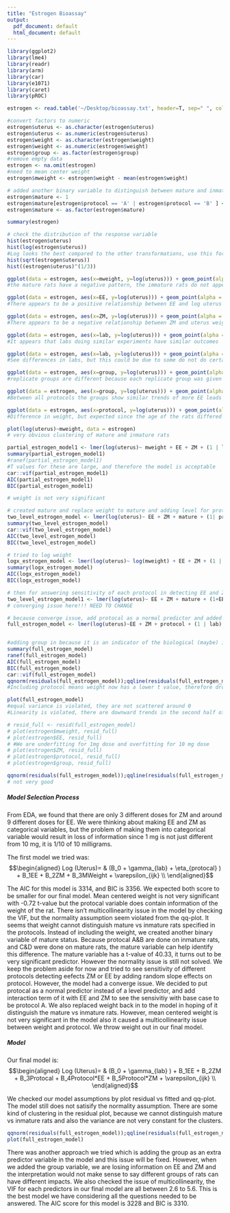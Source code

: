 ```yaml
---
title: "Estrogen Bioassay"
output:
  pdf_document: default
  html_document: default
---
```


```r
library(ggplot2)
library(lme4)
library(readr)
library(arm)
library(car)
library(e1071)
library(caret)
library(pROC)
```

```r

estrogen <- read.table('~/Desktop/bioassay.txt', header=T, sep=" ", colClasses = c('protocol' = 'factor'))

#convert factors to numeric
estrogen$uterus <- as.character(estrogen$uterus)
estrogen$uterus <- as.numeric(estrogen$uterus)
estrogen$weight <- as.character(estrogen$weight)
estrogen$weight <- as.numeric(estrogen$weight)
estrogen$group <- as.factor(estrogen$group)
#remove empty data
estrogen <- na.omit(estrogen)
#need to mean center weight
estrogen$mweight <- estrogen$weight - mean(estrogen$weight)

# added another binary variable to distinguish between mature and inmature rats
estrogen$mature <- 1
estrogen$mature[estrogen$protocol == 'A' | estrogen$protocol == 'B' ] <- 0
estrogen$mature <- as.factor(estrogen$mature)

summary(estrogen)
```


```r
# check the distribution of the response variable
hist(estrogen$uterus)
hist(log(estrogen$uterus))
#Log looks the best compared to the other transformations, use this for analysis
hist(sqrt(estrogen$uterus))
hist((estrogen$uterus)^(1/3))
```


```r

ggplot(data = estrogen, aes(x=mweight, y=log(uterus))) + geom_point(alpha = .5 , color = 'blue') + geom_smooth(method= 'lm' ,col= 'red3') + facet_wrap(~protocol, ncol = 3)
#the mature rats have a negative pattern, the immature rats do not appear to have a pattern

ggplot(data = estrogen, aes(x=EE, y=log(uterus))) + geom_point(alpha = .5 , color = 'blue') + geom_smooth(method= 'lm' ,col= 'red3') + facet_wrap(~protocol, ncol = 3)
#There appears to be a positive relationship between EE and log uterus weight

ggplot(data = estrogen, aes(x=ZM, y=log(uterus))) + geom_point(alpha = .5 , color = 'blue') + geom_smooth(method= 'lm' ,col= 'red3') + facet_wrap(~protocol, ncol = 3)
#There appears to be a negative relationship between ZM and uterus weight

ggplot(data = estrogen, aes(x=lab, y=log(uterus))) + geom_point(alpha = .5 , color = 'blue') + geom_smooth(method= 'lm' ,col= 'red3') + facet_wrap(~protocol, ncol = 3) + theme(axis.text.x = element_text(angle = 90))
#It appears that labs doing similar experiments have similar outcomes

ggplot(data = estrogen, aes(x=lab, y=log(uterus))) + geom_point(alpha = .5 , color = 'blue') + geom_smooth(method= 'lm' ,col= 'red3') + theme(axis.text.x = element_text(angle = 90))
#See differences in labs, but this could be due to some do not do certain protocols. Need to build the model to check

ggplot(data = estrogen, aes(x=group, y=log(uterus))) + geom_point(alpha = .5 , color = 'blue') + geom_smooth(method= 'lm' ,col= 'red3') + facet_wrap(~protocol, ncol = 3)
#replicate groups are different because each replicate group was given a different dose of EE and ZM

ggplot(data = estrogen, aes(x=group, y=log(uterus))) + geom_point(alpha = .5 , color = 'blue') + geom_smooth(method= 'lm' ,col= 'red3')
#Between all protocols the groups show similar trends of more EE leads to higher uterus weight. Interaction between EE and ZM may be significant

ggplot(data = estrogen, aes(x=protocol, y=log(uterus))) + geom_point(alpha = .5 , color = 'blue') + geom_smooth(method= 'lm' ,col= 'red3')
#Difference in weight, but expected since the age of the rats differed in the protocols

plot(log(uterus)~mweight, data = estrogen)
# very obvious clustering of mature and inmature rats
```


```r
partial_estrogen_model1 <- lmer(log(uterus)~ mweight + EE + ZM + (1 | lab) + (1| protocol), data = estrogen)
summary(partial_estrogen_model1)
#ranef(partial_estrogen_model1)
#T values for these are large, and therefore the model is acceptable
car::vif(partial_estrogen_model1)
AIC(partial_estrogen_model1)
BIC(partial_estrogen_model1)

# weight is not very significant 
```

```r

# created mature and replace weight to mature and adding level for protocol, qq plot not improving
two_level_estrogen_model <- lmer(log(uterus)~ EE + ZM + mature + (1| protocol) + (1 | lab), data = estrogen)
summary(two_level_estrogen_model)
car::vif(two_level_estrogen_model)
AIC(two_level_estrogen_model)
BIC(two_level_estrogen_model)

# tried to log weight
logx_estrogen_model <- lmer(log(uterus)~ log(mweight) + EE + ZM + (1 | protocol) + (1 | lab), data = estrogen)
summary(logx_estrogen_model)
AIC(logx_estrogen_model)
BIC(logx_estrogen_model)

# then for answering sensitivity of each protocol in detecting EE and ZM levels, we tried to add EE and ZM random slope effect
two_level_estrogen_model1 <- lmer(log(uterus)~ EE + ZM + mature + (1+EE+ZM| protocol) + (1 | lab), data = estrogen)
# converging issue here!!! NEED TO CHANGE
```


```r
# because converge issue, add protocal as a normal predictor and added two interaction terms to see the sensitivity based on Protocol A as the baseline. Assuming baseline A has no sensitivity. 
full_estrogen_model <- lmer(log(uterus)~EE + ZM + protocol + (1 | lab) + EE:protocol + ZM:protocol, data = estrogen)


#adding group in because it is an indicator of the biological (maybe) interaction between EE and ZM that cannot be captured by including the interaction term of EE and ZM
summary(full_estrogen_model)
ranef(full_estrogen_model)
AIC(full_estrogen_model)
BIC(full_estrogen_model)
car::vif(full_estrogen_model)
qqnorm(residuals(full_estrogen_model));qqline(residuals(full_estrogen_model))
#Including protocol means weight now has a lower t value, therefore dropping weight for next model
```



```r

plot(full_estrogen_model)
#equal variance is violated, they are not scattered around 0
#Linearity is violated, there are downward trends in the second half of the graph

# resid_full <- resid(full_estrogen_model)
# plot(estrogen$mweight, resid_full)
# plot(estrogen$EE, resid_full)
# #We are underfitting for 1mg dose and overfitting for 10 mg dose
# plot(estrogen$ZM, resid_full)
# plot(estrogen$protocol, resid_full)
# plot(estrogen$group, resid_full)

qqnorm(residuals(full_estrogen_model));qqline(residuals(full_estrogen_model))
# not very good 


```

##### Model Selection Process

From EDA, we found that there are only 3 different doses for ZM and around 9 different doses for EE. We were thinking about making EE and ZM as categorical variables, but the problem of making them into categorical variable would result in loss of information since 1 mg is not just different from 10 mg, it is 1/10 of 10 milligrams. 

The first model we tried was:
$$\begin{aligned}
Log (Uterus)= & (B_0 + \gamma_{lab} + \eta_{protocal}  ) + B_1EE + B_2ZM + B_3MWeight + \varepsilon_{ijk} \\
\end{aligned}$$

The AIC for this model is 3314, and BIC is 3356. We expected both score to be smaller for our final model. Mean centered weight is not very significant with -0.72 t-value but the protocal variable does contain information of the weight of the rat. There isn't multicollinearity issue in the model by checking the VIF, but the normality assumption seem violated from the qq-plot. It seems that weight cannot distinguish mature vs inmature rats specified in the protocols. Instead of including the weight, we created another binary variable of mature status. Because protocal A&B are done on inmature rats, and C&D were done on mature rats, the mature variable can help identify this difference. The mature variable has a t-value of 40.33, it turns out to be very significant predictor. However the normality issue is still not solved. We keep the problem aside for now and tried to see sensitivity of different protocols detecting eefects ZM or EE by adding random slope effects on protocol. However, the model had a converge issue. We decided to put protocal as a normal predictor instead of a level predictor, and add interaction term of it with EE and ZM to see the sensivitiy with base case to be protocol A. We also replaced weight back in to the model in hoping of it distinguish the mature vs inmature rats. However, mean centered weight is not very significant in the model also it caused a multicollinearity issue between weight and protocol. We throw weight out in our final model. 


##### Model

Our final model is:
$$\begin{aligned}
Log (Uterus)= & (B_0 + \gamma_{lab} ) + B_1EE + B_2ZM  + B_3Protocal + B_4Protocol*EE + B_5Protocol*ZM + \varepsilon_{ijk} \\
\end{aligned}$$

We checked our model assumptions by plot residual vs fitted and qq-plot. The model still does not satisify the normality assumption. There are some kind of clustering in the residual plot, because we cannot distinguish mature vs inmature rats and also the variance are not very constant for the clusters.

```r
qqnorm(residuals(full_estrogen_model));qqline(residuals(full_estrogen_model))
plot(full_estrogen_model)
```

There was another approach we tried which is adding the group as an extra predictor variable in the model and this issue will be fixed. However, when we added the group variable, we are losing information on EE and ZM and the interpretation would not make sense to say different groups of rats can have different impacts. We also checked the issue of multicollinearity, the VIF for each predictors in our final model are all between 2.6 to 5.6. This is the best model we have considering all the questions needed to be answered. The AIC score for this model is 3228 and BIC is 3310. 








